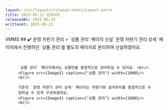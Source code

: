 ```yaml
---
layout: /src/layouts/release-notes/Layout.astro
title: 2025-05-21 업데이트
releasedAt: 2025-05-21
writtenAt: 2025-05-22
---
```



<Frame>
    <Badge style={'web'}>VMMS</Badge>
    ## ✔️ 운영 자판기 관리 > `상품 관리` 페이지 신설
    `운영 자판기 관리 상세` 페이지에서 진행하던 `상품 관리`를 별도의 페이지로 분리하여 신설하였어요. <br/>
    <Figure src={Image1} caption={"운영 자판기 관리 버튼 표기"} width={450}/><br/>

    `상품 관리` 페이지에서는 상품만을 중점적으로 관리하실 수 있어요. <br/>
    <Figure src={Image2} caption={"상품 관리"} width={1000}/><br/>

    기존의 `운영 자판기 관리 상세` 페이지는 자판기와 설치위치를 중점적으로 수정하실 수 있게 구성하였어요.
    <Figure src={Image3} caption={"상품 관리"} width={1000}/><br/>


</Frame>
